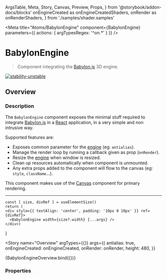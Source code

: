  ArgsTable,
  Meta,
  Story,
  Canvas,
  Preview,
  Props,
} from '@storybook/addon-docs/blocks'
  onEngineCreated as onEngineCreatedShaders,
  onRender as onRenderShaders,
} from './samples/shader.samples'

<Meta
  title="Atoms/BabylonEngine"
  component={BabylonEngine}
  parameters={{ actions: { argTypesRegex: '^on.*' } }}
/>

# BabylonEngine

> Component integrating the [Babylon.js](https://www.babylonjs.com/) 3D engine.

[![stability-unstable](https://img.shields.io/badge/stability-unstable-yellow.svg)](https://github.com/emersion/stability-badges#unstable)

## Overview

### Description

The `BabylonEngine` component exposes the minimal stuff required to integrate [Babylon.js](https://www.babylonjs.com/) in a [React](https://reactjs.org/) application, in a
very simple and non intrusive way.

Supported features are:

- Exposes common parameter for the [engine](https://doc.babylonjs.com/typedoc/classes/babylon.engine) (eg: `antialias`).
- Manage the render loop by running a callback given as prop (`onRender`).
- Resize the [engine](https://doc.babylonjs.com/typedoc/classes/babylon.engine) when window is resized.
- Clean up resources automatically when component is unmounted.
- Any extra props added to the component will flow to the canvas (eg: `style`, `className`...).

This component makes use of the [Canvas](/docs/atoms-canvas--overview) component for primary rendering. 

---

    const [ size, divRef ] = useElementSize()
    return (
    <div style={{ textAlign: 'center', padding: '10px 0 10px' }} ref={divRef}>
      <BabylonEngine width={size?.width} {...args} />
    </div>)
}

<Story
  name="Overview"
  argTypes={{}}
  args={{
    antialias: true,
    onEngineCreated: onEngineCreated,
    onRender: onRender,
    height: 480,
  }}
>
  {BabylonEngineOverview.bind({})}
</Story>

### Properties

<ArgsTable story="Overview" />
